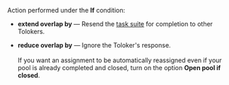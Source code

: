 Action performed under the **If** condition:

- **extend overlap by** — Resend the [task suite](/docs/glossary#task-suite) for completion to other Tolokers.

- **reduce overlap by** — Ignore the Toloker's response.<br/><br/>    If you want an assignment to be automatically reassigned even if your pool is already completed and closed, turn on the option **Open pool if closed**.
